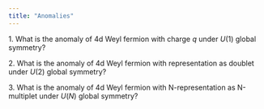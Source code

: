 ```yaml
---
title: "Anomalies"
---
```


1.⁠ ⁠What is the anomaly of 4d Weyl fermion with charge $q$ under $U(1)$ global symmetry?

2.⁠ ⁠What is  the anomaly of 4d Weyl fermion with representation as doublet under $U(2)$ global symmetry?

3.⁠ ⁠What is  the anomaly of 4d Weyl fermion with N-representation as N-multiplet under $U(N)$ global symmetry?